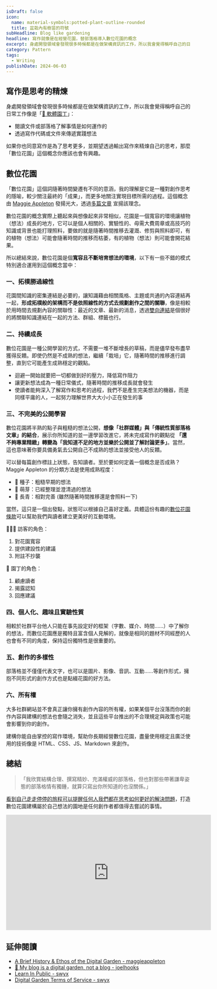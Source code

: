 ```yaml
---
isDraft: false
icon:
  name: material-symbols:potted-plant-outline-rounded
  title: 盆栽內有樹苗的符號
subHeadline: Blog like gardening
headline: 寫作就像是在經營花園，替部落格導入數位花園的概念
excerpt: 身處開發領域會發現很多時候都是在做架構資訊的工作，所以我會覺得稱呼自己的日常工作像是「🌵 軟體園丁」是十分貼切的，如果你也同意寫作是為了思考更多，並期望透過輸出寫作來精煉自己的思考，那麼「數位花園」這個概念你應該也會有興趣。
category: Pattern
tags:
  - Writing
publishDate: 2024-06-03
---
```


## 寫作是思考的精煉

身處開發領域會發現很多時候都是在做架構資訊的工作，所以我會覺得稱呼自己的日常工作像是「[🌵 軟體園丁](https://www.webdong.dev/shortpost/software-engineer-developer-programmer-coder/#software-engineer-developer-programmer-coder)」：

- 閱讀文件或部落格了解事情是如何運作的
- 透過寫作代碼或文件來傳遞實踐想法

如果你也同意寫作是為了思考更多，並期望透過輸出寫作來精煉自己的思考，那麼「數位花園」這個概念你應該也會有興趣。

## 數位花園

「數位花園」這個詞隨著時間變遷有不同的意涵，我的理解是它是一種對創作思考的隱喻，較少關注最終的「成果」，而更多地關注實現目標所需的過程。這個概念由 [Maggie Appleton](https://maggieappleton.com/garden-history) 發揚光大，透過[多篇文章](https://maggieappleton.com/garden-history) 宣揚該理念。

數位花園的概念實際上聽起來與想像起來非常相似，花園是一個寬容的環境讓植物（想法）成長的地方，它可以是個人相關的、實驗性的、毋需大費周章或高技巧的知識或背景也能打理照料，要做的就是隨著時間推移去灌溉、修剪與照料即可，有的植物（想法）可能會隨著時間的推移而枯萎，有的植物（想法）則可能會開花結果。

所以總結來說，數位花園是個**寬容且不斷培育想法的環境**，以下有一些不錯的模式特別適合運用到這個概念當中：

### 一、拓樸勝過線性

花園間知識的密集連結是必要的，讓知識藉由相關風格、主題或共通的內容連結再一起，**形成拓樸般的架構而不是依照線性的方式去規劃創作之間的關聯**，像是相較於用時間去規劃內容的關聯性：最近的文章、最新的消息，透過[雙向連結](https://maggieappleton.com/bidirectionals)是個很好的將關聯知識連結在一起的方法、群組、標籤也行。

### 二、持續成長

數位花園是一種公開學習的方式，不需要一堆不斷增長的草稿，而是儘早發布盡早獲得反饋。即使仍然是不成熟的想法，繼續「栽培」它，隨著時間的推移進行調整，直到它可能產生成熟穩定的觀點。

- 迴避一開始就要把一切都做到好的壓力，降低寫作阻力
- 讓更新想法成為一種日常儀式，隨著時間的推移成長就會發生
- 使讀者能夠深入了解寫作和思考的過程，我們不是產生完美想法的機器，而是同樣平庸的人，一起努力理解世界大大小小正在發生的事

### 三、不完美的公開學習

數位花園將半熟的點子與粗糙的想法公開，**想像「社群媒體」與「傳統性質部落格文章」的結合**，展示你所知道的並一邊學習改進它，將未完成寫作的觀點從 **「還不夠專業精緻」轉變為「我知道不足的地方並樂於公開並了解討論更多」**。當然，這也意味著你要具備勇氣去公開自己不成熟的想法並接受他人的反饋。

可以替每篇創作標註上狀態，告知讀者。至於要如何定義一個概念是否成熟？ Maggie Appleton 的分類方法是使用成熟程度：

- 🌱 種子：粗糙早期的想法
- 🌿 萌芽：已經整理並澄清過的想法
- 🌳 長青：相對完善 (雖然隨著時間推移還是會照料一下)

當然，這只是一個出發點，狀態可以根據自己喜好定義。具體這份有趣的[數位花園條款](https://github.com/swyxio/digital-garden-tos)可以幫助我們與讀者建立更美好的互動環境。

🙋🏻‍♂️ 訪客的角色：

1. 對花園寬容
2. 提供建設性的建議
3. 附註不抄襲

🌴 園丁的角色：

1. 顧慮讀者
2. 揭露認知
3. 回應建議

### 四、個人化、趣味且實驗性質

相較於社群平台他人只能在事先設定好的框架（字數、媒介、時間……）中了解你的想法，而數位花園應是獨特且富含個人見解的，就像是相同的題材不同經歷的人也會有不同的角度，保持這份獨特性是很重要的。

### 五、創作的多樣性

部落格並不僅僅代表文字，也可以是圖片、影像、音訊、互動……等創作形式，擁抱不同形式的創作方式也是點綴花園的好方法。

### 六、所有權

大多社群網站並不會真正讓你擁有創作內容的所有權，如果某個平台沒落而你的創作內容與建構的想法也會隨之消失，並且這些平台推出的不合理規定與政策也可能會影響到你的創作。

建構你能自由掌控的寫作環境，幫助你長期經營數位花園，盡量使用穩定且廣泛使用的技術像是 HTML、CSS、JS、Markdown 來創作。

## 總結

> 「我欣賞結構合理、撰寫精妙、充滿權威的部落格，但也對那些帶著謙卑姿態的部落格情有獨鍾，就算只寫出你所知道的也沒關係。」

[看到自己走走停停的旅程可以提醒任何人我們都在思考如何更好的解決問題](https://www.webdong.dev/shortpost/about-blogging/#about-blogging)，打造數位花園建構屬於自己想法的園地是任何創作者都值得去嘗試的事情。

<iframe
  class="w-full"
  width="560"
  height="315"
  src="https://www.youtube-nocookie.com/embed/3J5uLk1DJV0?si=olBUYHLEx7wtAcut"
  title="YouTube video player"
  frameborder="0"
  allow="accelerometer; autoplay; clipboard-write; encrypted-media; gyroscope; picture-in-picture; web-share"
  referrerpolicy="strict-origin-when-cross-origin"
  allowfullscreen
  loading="lazy"
></iframe>

## 延伸閱讀

- [A Brief History & Ethos of the Digital Garden - maggieappleton](https://maggieappleton.com/garden-history)
- [🌱 My blog is a digital garden, not a blog - joelhooks](https://joelhooks.com/digital-garden)
- [Learn In Public - swyx](https://www.swyx.io/learn-in-public)
- [Digital Garden Terms of Service - swyx](https://www.swyx.io/digital-garden-tos)
